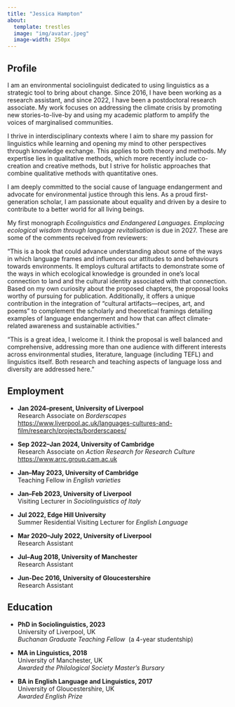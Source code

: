 ```yaml
---
title: "Jessica Hampton"
about:
  template: trestles
  image: "img/avatar.jpeg"
  image-width: 250px
---
```

## Profile

I am an environmental sociolinguist dedicated to using linguistics as a strategic tool to bring about change. Since 2016, I have been working as a research assistant, and since 2022, I have been a postdoctoral research associate. My work focuses on addressing the climate crisis by promoting new stories-to-live-by and using my academic platform to amplify the voices of marginalised communities.

I thrive in interdisciplinary contexts where I aim to share my passion for linguistics while learning and opening my mind to other perspectives through knowledge exchange. This applies to both theory and methods. My expertise lies in qualitative methods, which more recently include co-creation and creative methods, but I strive for holistic approaches that combine qualitative methods with quantitative ones.

I am deeply committed to the social cause of language endangerment and advocate for environmental justice through this lens. As a proud first-generation scholar, I am passionate about equality and driven by a desire to contribute to a better world for all living beings.

My first monograph *Ecolinguistics and Endangered Languages.
Emplacing ecological wisdom through language revitalisation* is due in 2027. These are some of the comments received from reviewers:

"This is a book that could advance understanding about some of the ways in which language frames and influences our attitudes to and behaviours towards environments. It employs cultural artifacts to demonstrate some of the ways in which ecological knowledge is grounded in one’s local connection to land and the cultural identity associated with that connection. 
Based on my own curiosity about the proposed chapters, the proposal looks worthy of pursuing for publication. Additionally, it offers a unique contribution in the integration of “cultural artifacts—recipes, art, and poems" to complement the scholarly and theoretical framings detailing examples of language endangerment and how that can affect climate-related awareness and sustainable activities."
 
"This is a great idea, I welcome it. I think the proposal is well balanced and comprehensive, addressing more than one audience with different interests across environmental studies, literature, language (including TEFL) and linguistics itself. Both research and teaching aspects of language loss and diversity are addressed here."


## Employment

-   **Jan 2024--present, University of Liverpool**\
    Research Associate on *Borderscapes* <https://www.liverpool.ac.uk/languages-cultures-and-film/research/projects/borderscapes/>

-   **Sep 2022--Jan 2024, University of Cambridge**\
    Research Associate on *Action Research for Research Culture* <https://www.arrc.group.cam.ac.uk>

-   **Jan--May 2023, University of Cambridge**\
    Teaching Fellow in *English varieties*

-   **Jan--Feb 2023, University of Liverpool**\
    Visiting Lecturer in *Sociolinguistics of Italy*

-   **Jul 2022, Edge Hill University**\
    Summer Residential Visiting Lecturer for *English Language*

-   **Mar 2020--July 2022, University of Liverpool**\
    Research Assistant

-   **Jul--Aug 2018, University of Manchester**\
    Research Assistant

-   **Jun-Dec 2016, University of Gloucestershire**\
    Research Assistant

## Education

-   **PhD in Sociolinguistics, 2023**\
    University of Liverpool, UK\
    *Buchanan Graduate Teaching Fellow*\ 
    (a 4-year studentship)

-   **MA in Linguistics, 2018**\
    University of Manchester, UK\
    *Awarded the Philological Society Master's Bursary*

-   **BA in English Language and Linguistics, 2017**\
    University of Gloucestershire, UK\
    *Awarded English Prize*
